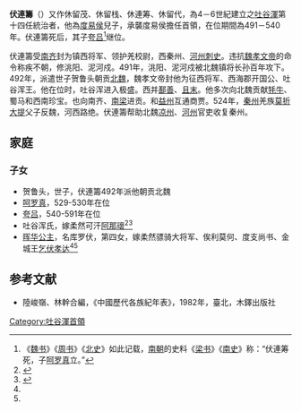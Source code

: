'''伏連籌'''（{{bd|460年||540年|}}）又作休留茂、休留栈、休連筹、休留代，為4－6世紀建立之[[吐谷渾|吐谷渾]]第十四任統治者，他為[[度易侯|度易侯]]兒子，承襲度易侯擔任首領，在位期間為491－540年。伏連籌死后，其子[[夸吕|夸吕]]<ref name="呵羅真">《[[魏书|魏书]]》《[[周书|周书]]》《[[北史|北史]]》如此记载，[[南朝|南朝]]的史料《[[梁书|梁书]]》《[[南史|南史]]》称：“伏連筹死，子[[呵罗真|呵罗真]]立。”</ref>继位。

伏連籌受[[南齐|南齐]]封为镇西将军、领护羌校尉，西秦州、[[河州|河州]][[刺史|刺史]]。违抗[[魏孝文帝|魏孝文帝]]的命令称疾不朝，修洮阳、泥河戍。491年，洮阳、泥河戍被北魏镇将长孙百年攻下。492年，派遣世子贺鲁头朝贡[[北魏|北魏]]，魏孝文帝封他为征西将军、西海郡开国公、吐谷浑王。他在位时，吐谷浑进入极盛。西并[[鄯善|鄯善]]、[[且末|且末]]。他多次向北魏贡献[[牦牛|牦牛]]、蜀马和西南珍宝。也向南齐、[[南梁|南梁]]进贡。和[[益州|益州]]互通商贾。524年，[[秦州|秦州]]羌族[[莫折大提|莫折大提]]父子反魏，河西路绝。伏連籌帮助北魏[[凉州|凉州]]、[[河州|河州]]官吏收复秦州。

==家庭==
===子女===
* 贺鲁头，世子，伏連籌492年派他朝贡北魏
* [[呵罗真|呵罗真]]，529-530年在位
* [[夸吕|夸吕]]，540-591年在位
*吐谷浑氏，嫁柔然可汗[[阿那瓌|阿那瓌]]<ref name=autogenerated1>{{Citation| author=罗新| year=2020年| title=《西魏晖华公主墓志所见的吐谷浑与柔然名号》| periodical=《中山大学学报(社会科学版)》| volume=| issue=第05期| pages=124-127| url=https://www.cnki.com.cn/Article/CJFDTOTAL-ZSDS202005013.htm| doi=| accessdate=2021-01-27| archive-date=2021-03-05| archive-url=https://web.archive.org/web/20210305110415/https://www.cnki.com.cn/Article/CJFDTOTAL-ZSDS202005013.htm}}</ref><ref name=autogenerated2>{{Citation| author=周伟洲| year=2020年| title=《吐谷浑晖华公主墓志与北朝北方民族关系 》| periodical=《民族研究》| volume=| issue=第02期| pages=112-144| url=https://www.cnki.com.cn/Article/CJFDTOTAL-MZYJ202002009.htm| doi=| accessdate=2021-01-27| archive-date=2021-03-05| archive-url=https://web.archive.org/web/20210305110447/https://www.cnki.com.cn/Article/CJFDTOTAL-MZYJ202002009.htm}}</ref>
*[[晖华公主|晖华公主]]，名库罗伏，第四女，嫁柔然骠骑大将军、俟利莫何、度支尚书、金城王[[乞伏孝达|乞伏孝达]]<ref name=autogenerated1 /><ref name=autogenerated2 />

==参考文献==
{{reflist}}
*陸峻嶺、林幹合編，《中國歷代各族紀年表》，1982年，臺北，木鐸出版社

{{start box}}
{{s-before|[[度易侯|度易侯]]}}
{{s-title|[[吐谷渾|吐谷渾]]首領|在位期間491年－540年}}
{{s-after|[[呵羅真|呵羅真]]}}
{{end box}}

[[Category:吐谷渾首領|Category:吐谷渾首領]]